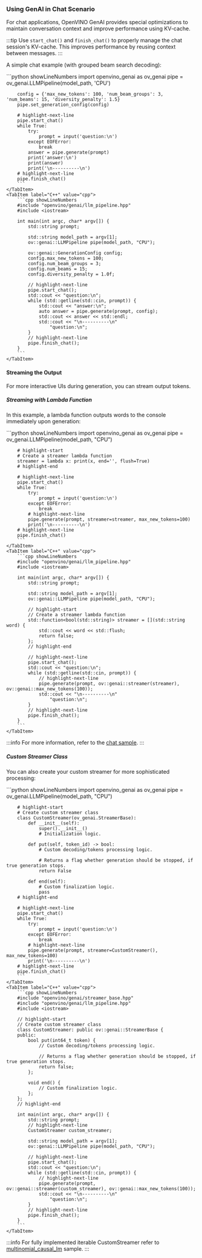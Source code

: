 
### Using GenAI in Chat Scenario

For chat applications, OpenVINO GenAI provides special optimizations to maintain conversation context and improve performance using KV-cache.

:::tip
Use `start_chat()` and `finish_chat()` to properly manage the chat session's KV-cache. This improves performance by reusing context between messages.
:::

A simple chat example (with grouped beam search decoding):

<Tabs groupId="language">
    <TabItem label="Python" value="python">
        ```python showLineNumbers
        import openvino_genai as ov_genai
        pipe = ov_genai.LLMPipeline(model_path, 'CPU')

        config = {'max_new_tokens': 100, 'num_beam_groups': 3, 'num_beams': 15, 'diversity_penalty': 1.5}
        pipe.set_generation_config(config)

        # highlight-next-line
        pipe.start_chat()
        while True:
            try:
                prompt = input('question:\n')
            except EOFError:
                break
            answer = pipe.generate(prompt)
            print('answer:\n')
            print(answer)
            print('\n----------\n')
        # highlight-next-line
        pipe.finish_chat()
        ```
    </TabItem>
    <TabItem label="C++" value="cpp">
        ```cpp showLineNumbers
        #include "openvino/genai/llm_pipeline.hpp"
        #include <iostream>

        int main(int argc, char* argv[]) {
            std::string prompt;

            std::string model_path = argv[1];
            ov::genai::LLMPipeline pipe(model_path, "CPU");

            ov::genai::GenerationConfig config;
            config.max_new_tokens = 100;
            config.num_beam_groups = 3;
            config.num_beams = 15;
            config.diversity_penalty = 1.0f;

            // highlight-next-line
            pipe.start_chat();
            std::cout << "question:\n";
            while (std::getline(std::cin, prompt)) {
                std::cout << "answer:\n";
                auto answer = pipe.generate(prompt, config);
                std::cout << answer << std::endl;
                std::cout << "\n----------\n"
                    "question:\n";
            }
            // highlight-next-line
            pipe.finish_chat();
        }
        ```
    </TabItem>
</Tabs>

#### Streaming the Output

For more interactive UIs during generation, you can stream output tokens.

##### Streaming with Lambda Function
In this example, a lambda function outputs words to the console immediately upon generation:

<Tabs groupId="language">
    <TabItem label="Python" value="python">
        ```python showLineNumbers
        import openvino_genai as ov_genai
        pipe = ov_genai.LLMPipeline(model_path, "CPU")

        # highlight-start
        # Create a streamer lambda function
        streamer = lambda x: print(x, end='', flush=True)
        # highlight-end

        # highlight-next-line
        pipe.start_chat()
        while True:
            try:
                prompt = input('question:\n')
            except EOFError:
                break
            # highlight-next-line
            pipe.generate(prompt, streamer=streamer, max_new_tokens=100)
            print('\n----------\n')
        # highlight-next-line
        pipe.finish_chat()
        ```
    </TabItem>
    <TabItem label="C++" value="cpp">
        ```cpp showLineNumbers
        #include "openvino/genai/llm_pipeline.hpp"
        #include <iostream>

        int main(int argc, char* argv[]) {
            std::string prompt;

            std::string model_path = argv[1];
            ov::genai::LLMPipeline pipe(model_path, "CPU");

            // highlight-start
            // Create a streamer lambda function
            std::function<bool(std::string)> streamer = [](std::string word) {
                std::cout << word << std::flush;
                return false;
            };
            // highlight-end

            // highlight-next-line
            pipe.start_chat();
            std::cout << "question:\n";
            while (std::getline(std::cin, prompt)) {
                // highlight-next-line
                pipe.generate(prompt, ov::genai::streamer(streamer), ov::genai::max_new_tokens(100));
                std::cout << "\n----------\n"
                    "question:\n";
            }
            // highlight-next-line
            pipe.finish_chat();
        }
        ```
    </TabItem>
</Tabs>

:::info
For more information, refer to the [chat sample](https://github.com/openvinotoolkit/openvino.genai/tree/master/samples/python/chat_sample/).
:::

##### Custom Streamer Class
You can also create your custom streamer for more sophisticated processing:

<Tabs groupId="language">
    <TabItem label="Python" value="python">
        ```python showLineNumbers
        import openvino_genai as ov_genai
        pipe = ov_genai.LLMPipeline(model_path, "CPU")

        # highlight-start
        # Create custom streamer class
        class CustomStreamer(ov_genai.StreamerBase):
            def __init__(self):
                super().__init__()
                # Initialization logic.

            def put(self, token_id) -> bool:
                # Custom decoding/tokens processing logic.

                # Returns a flag whether generation should be stopped, if true generation stops.
                return False

            def end(self):
                # Custom finalization logic.
                pass
        # highlight-end

        # highlight-next-line
        pipe.start_chat()
        while True:
            try:
                prompt = input('question:\n')
            except EOFError:
                break
            # highlight-next-line
            pipe.generate(prompt, streamer=CustomStreamer(), max_new_tokens=100)
            print('\n----------\n')
        # highlight-next-line
        pipe.finish_chat()
        ```
    </TabItem>
    <TabItem label="C++" value="cpp">
        ```cpp showLineNumbers
        #include "openvino/genai/streamer_base.hpp"
        #include "openvino/genai/llm_pipeline.hpp"
        #include <iostream>

        // highlight-start
        // Create custom streamer class
        class CustomStreamer: public ov::genai::StreamerBase {
        public:
            bool put(int64_t token) {
                // Custom decoding/tokens processing logic.

                // Returns a flag whether generation should be stopped, if true generation stops.
                return false;
            };

            void end() {
                // Custom finalization logic.
            };
        };
        // highlight-end

        int main(int argc, char* argv[]) {
            std::string prompt;
            // highlight-next-line
            CustomStreamer custom_streamer;

            std::string model_path = argv[1];
            ov::genai::LLMPipeline pipe(model_path, "CPU");

            // highlight-next-line
            pipe.start_chat();
            std::cout << "question:\n";
            while (std::getline(std::cin, prompt)) {
                // highlight-next-line
                pipe.generate(prompt, ov::genai::streamer(custom_streamer), ov::genai::max_new_tokens(100));
                std::cout << "\n----------\n"
                    "question:\n";
            }
            // highlight-next-line
            pipe.finish_chat();
        }
        ```
    </TabItem>
</Tabs>

:::info
For fully implemented iterable CustomStreamer refer to [multinomial_causal_lm](https://github.com/openvinotoolkit/openvino.genai/tree/releases/2024/5/samples/python/multinomial_causal_lm) sample.
:::
